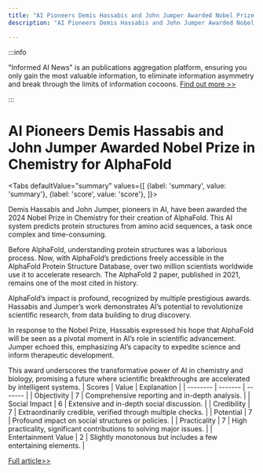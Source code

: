 ```yaml
---
title: "AI Pioneers Demis Hassabis and John Jumper Awarded Nobel Prize in Chemistry for AlphaFold"
description: "AI Pioneers Demis Hassabis and John Jumper Awarded Nobel Prize in Chemistry for AlphaFold"

---
```



:::info

"Informed AI News" is an publications aggregation platform, ensuring you only gain the most valuable information, to eliminate information asymmetry and break through the limits of information cocoons.  [Find out more >>](/)

:::

# AI Pioneers Demis Hassabis and John Jumper Awarded Nobel Prize in Chemistry for AlphaFold


<Tabs
	defaultValue="summary"
	values={[
	{label: 'summary', value: 'summary'},
	{label: 'score', value: 'score'},
]}>
<TabItem value="summary">


Demis Hassabis and John Jumper, pioneers in AI, have been awarded the 2024 Nobel Prize in Chemistry for their creation of AlphaFold. This AI system predicts protein structures from amino acid sequences, a task once complex and time-consuming.

Before AlphaFold, understanding protein structures was a laborious process. Now, with AlphaFold’s predictions freely accessible in the AlphaFold Protein Structure Database, over two million scientists worldwide use it to accelerate research. The AlphaFold 2 paper, published in 2021, remains one of the most cited in history.

AlphaFold’s impact is profound, recognized by multiple prestigious awards. Hassabis and Jumper’s work demonstrates AI’s potential to revolutionize scientific research, from data building to drug discovery.

In response to the Nobel Prize, Hassabis expressed his hope that AlphaFold will be seen as a pivotal moment in AI’s role in scientific advancement. Jumper echoed this, emphasizing AI’s capacity to expedite science and inform therapeutic development.

This award underscores the transformative power of AI in chemistry and biology, promising a future where scientific breakthroughs are accelerated by intelligent systems.
</TabItem>
<TabItem value="score">
	| Scores     | Value   | Explanation |
	| -------- | ------- | ------- |
	| Objectivity  | 7    | Comprehensive reporting and in-depth analysis.    |
	| Social Impact | 6     | Extensive and in-depth social discussion.    |
	| Credibility    | 7    | Extraordinarily credible, verified through multiple checks.    |
	| Potential    | 7    | Profound impact on social structures or policies.    |
	| Practicality    | 7    | High practicality, significant contributions to solving major issues.    |
	| Entertainment Value    | 2    | Slightly monotonous but includes a few entertaining elements.    |
</TabItem>
</Tabs>

[Full article>>](https://deepmind.google/discover/blog/demis-hassabis-john-jumper-awarded-nobel-prize-in-chemistry/)
